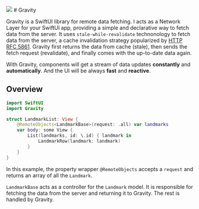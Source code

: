 

<img src="/logo.svg" width={150} height={150} />
# Gravity

<Features/>

Gravity is a SwiftUI library for remote data fetching. I acts as a Network Layer for your SwiftUI app, providing a simple and declarative way to fetch data from the server. It uses `stale-while-revalidate` technonology to fetch data from the server, a cache invalidation strategy popularized by [HTTP RFC 5861](https://tools.ietf.org/html/rfc5861).
Gravity first returns the data from cache (stale), then sends the fetch request (revalidate), and finally comes with the up-to-date data again.

<Callout emoji="✅">
  With Gravity, components will get a stream of data updates <strong>constantly</strong> and <strong>automatically</strong>.
  And the UI will be always <strong>fast</strong> and <strong>reactive</strong>.
</Callout>

## Overview

```swift
import SwiftUI
import Gravity

struct LandmarkList: View {
    @RemoteObjects<LandmarkBase>(request: .all) var landmarks
    var body: some View {
        List(landmarks, id: \.id) { landmark in
            LandmarkRow(landmark: landmark)
        }
    }
}
```

In this example, the property wrapper `@RemoteObjects` accepts a `request` and returns an array of all the `Landmark`.

`LandmarkBase` acts as a controller for the `Landmark` model. It is responsible for fetching the data from the server and returning it to Gravity. The rest is handled by Gravity.